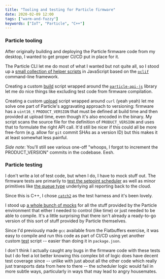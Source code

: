 ```yaml
---
title: "Tooling and testing for Particle firmware"
date: 2020-02-09 12:00
tags: ["warm-and-fuzzy"]
keywords: ["IoT", "Particle", "C++"]
---
```


### Particle tooling

After originally building and deploying the Particle firmware code from my desktop,
I wanted to get proper CI/CD put in place for it.

The Particle CLI let me do most of what I wanted but not quite all,
so I stood up a [small collection of helper scripts](https://github.com/rgiese/warm-and-fuzzy/tree/master/packages/firmware/firmware-build-tool/commands)
in JavaScript based on the [`oclif`](https://oclif.io/) command-line framework.

Creating a custom [build](https://github.com/rgiese/warm-and-fuzzy/blob/master/packages/firmware/firmware-build-tool/commands/build.js) script
wrapped around the [`particle-api-js`](https://github.com/particle-iot/particle-api-js) library
let me do nice things like excluding test code from firmware compilation.

Creating a custom [upload](https://github.com/rgiese/warm-and-fuzzy/blob/master/packages/firmware/firmware-build-tool/commands/upload.js) script
wrapped around `curl` (yeah yeah) let me solve one part of Particle's aggravating approach to versioning:
firmware has a `uint16_t` `PRODUCT_VERSION` that must be defined at build time and then provided at upload time, even though it's also encoded in the binary.
My script scans the source file for the definition of `PRODUCT_VERSION` and uses that to formulate the right API call.
It'd still be nicer if this could all be more free-form (e.g. allow for `git` commit SHAs as a version ID) but this makes it at least somewhat less painful.

_Side note_: You'll still see various one-off "whoops, I forgot to increment the PRODUCT_VERSION" commits in the codebase. Eesh.

### Particle testing

I don't write a lot of test code, but when I do, I have to mock stuff out.
The firmware tests are primarily to [test the setpoint scheduler](https://github.com/rgiese/warm-and-fuzzy/blob/master/packages/firmware/thermostat/tests/ThermostatSetpointScheduler.cpp)
as well as minor primitives like [the queue type](https://github.com/rgiese/warm-and-fuzzy/blob/master/packages/firmware/thermostat/tests/FixedQueue.cpp)
underlying all reporting back to the cloud.

Since this is C++, I chose [`catch2`](https://github.com/catchorg/Catch2) as the test harness and it's been lovely.

I stood up [a whole bunch of mocks](https://github.com/rgiese/warm-and-fuzzy/tree/master/packages/firmware/thermostat/tests/mocks)
for all the stuff provided by the Particle environment that either I needed to control (like time) or just needed to be able to compile.
It's a little surprising that there isn't already a ready-to-go version of this sort of stuff provided by Particle themselves.

Since I'd previously made `gcc` available from the Flatbuffers exercise, it was easy to compile and run this code as part of CI/CD
using yet another custom [test](https://github.com/rgiese/warm-and-fuzzy/blob/master/packages/firmware/firmware-build-tool/commands/test.js) script
-- easier than doing it in `package.json`.

I don't think I actually caught any bugs in the firmware code with these tests but I do feel a lot better knowing this complex bit of logic
does have decent test coverage since -- unlike with just about all the other code which really just transports data from here to there --
the scheduler logic would fail in more subtle ways, particularly in ways that may lead to angry housemates.
